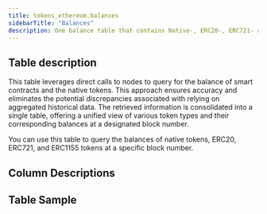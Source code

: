 ```yaml
---
title: tokens_ethereum.balances
sidebarTitle: "Balances"
description: One balance table that contains Native-, ERC20-, ERC721- and ERC1155-token balances by block number. 
---
```


## Table description

This table leverages direct calls to nodes to query for the balance of smart contracts and the native tokens. This approach ensures accuracy and eliminates the potential discrepancies associated with relying on aggregated historical data. 
The retrieved information is consolidated into a single table, offering a unified view of various token types and their corresponding balances at a designated block number.

You can use this table to query the balances of native tokens, ERC20, ERC721, and ERC1155 tokens at a specific block number.

## Column Descriptions


<ColumnDescriptions tableSchema="tokens_ethereum" tableName="balances" />

## Table Sample


<TableSample tableSchema="tokens_ethereum" tableName="balances" /> 
